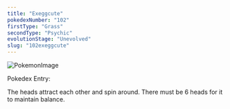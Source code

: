```yaml
---
title: "Exeggcute"
pokedexNumber: "102"
firstType: "Grass"
secondType: "Psychic"
evolutionStage: "Unevolved"
slug: "102exeggcute"
---
```


![PokemonImage](https://archives.bulbagarden.net/media/upload/thumb/6/60/0102Exeggcute.png/140px-0102Exeggcute.png)

Pokedex Entry:

The heads attract each other and spin around. There must be 6 heads for it to maintain balance.
